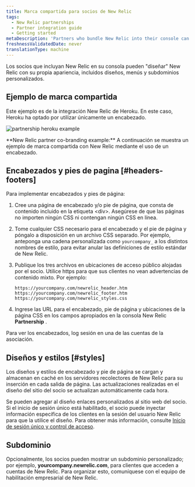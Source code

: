 ```yaml
---
title: Marca compartida para socios de New Relic
tags:
  - New Relic partnerships
  - Partner integration guide
  - Getting started
metaDescription: 'Partners who bundle New Relic into their console can use co-branding, including customized layouts, menus, and sub-domains.'
freshnessValidatedDate: never
translationType: machine
---
```


Los socios que incluyan New Relic en su consola pueden "diseñar" New Relic con su propia apariencia, incluidos diseños, menús y subdominios personalizados.

## Ejemplo de marca compartida

Este ejemplo es de la integración New Relic de Heroku. En este caso, Heroku ha optado por utilizar únicamente un encabezado.

<img
  title="partnership heroku example"
  alt="partnership heroku example"
  src="/images/partnership_screenshot-full_heroku-new-relic-cobranding.webp"
/>

<figcaption>
  <DNT>**New Relic partner co-branding example:**</DNT> A continuación se muestra un ejemplo de marca compartida con New Relic mediante el uso de un encabezado.
</figcaption>

## Encabezados y pies de pagina [#headers-footers]

Para implementar encabezados y pies de página:

1. Cree una página de encabezado y/o pie de página, que consta de contenido incluido en la etiqueta &lt;div>. Asegúrese de que las páginas no importen ningún CSS ni contengan ningún CSS en línea.

2. Tome cualquier CSS necesario para el encabezado y el pie de página y póngalo a disposición en un archivo CSS separado. Por ejemplo, anteponga una cadena personalizada como `yourcompany_` a los distintos nombres de estilo, para evitar anular las definiciones de estilo estándar de New Relic.

3. Publique los tres archivos en ubicaciones de acceso público alojadas por el socio. Utilice https para que sus clientes no vean advertencias de contenido mixto. Por ejemplo:

   ```
   https://yourcompany.com/newrelic_header.htm
   https://yourcompany.com/newrelic_footer.htm
   https://yourcompany.com/newrelic_styles.css
   ```

4. Ingrese las URL para el encabezado, pie de página y ubicaciones de la página CSS en los campos apropiados en la consola New Relic <DNT>**Partnership**</DNT> .

<Callout variant="tip">
  Para ver los encabezados, log sesión en una de las cuentas de la asociación.
</Callout>

## Diseños y estilos [#styles]

Los diseños y estilos de encabezado y pie de página se cargan y almacenan en caché en los servidores recolectores de New Relic para su inserción en cada salida de página. Las actualizaciones realizadas en el diseño del sitio del socio se actualizan automáticamente cada hora.

Se pueden agregar al diseño enlaces personalizados al sitio web del socio. Si el inicio de sesión único está habilitado, el socio puede inyectar información específica de los clientes en la sesión del usuario New Relic para que la utilice el diseño. Para obtener más información, consulte [Inicio de sesión único y control de acceso](/docs/accounts-partnerships/partnerships/partner-integration-guide/single-sign-access-control).

## Subdominio

Opcionalmente, los socios pueden mostrar un subdominio personalizado; por ejemplo, <DNT>**yourcompany.newrelic.com**</DNT>, para clientes que acceden a cuentas de New Relic. Para organizar esto, comuníquese con el equipo de habilitación empresarial de New Relic.
